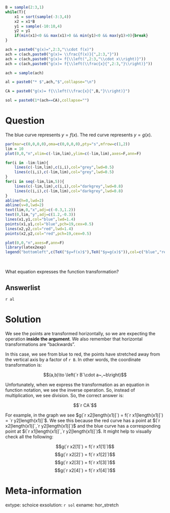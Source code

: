 ```r
B = sample(2:3,1)
while(T){
    x1 = sort(sample(-3:3,4))
    x2 = x1*B
    y1 = sample(-10:10,4)
    y2 = y1
    if(min(x1)<0 && max(x1)>0 && min(y1)<0 && max(y1)>0){break}
}

ach = paste0("g(x)=",2:3,"\\cdot f(x)")
ach = c(ach,paste0("g(x)= \\frac{f(x)}{",2:3,"}"))
ach = c(ach,paste0("g(x)= f{\\left(",2:3,"\\cdot x\\right)}"))
ach = c(ach,paste0("g(x)= f{\\left(\\frac{x}{",2:3,"}\\right)}"))

ach = sample(ach)

al = paste0("* $",ach,"$",collapse="\n")

CA = paste0("g(x)= f{\\left(\\frac{x}{",B,"}\\right)}")

sol = paste0(1*(ach==CA),collapse="")

```

Question
========

The blue curve represents $y=f(x)$. The red curve represents $y=g(x)$.

```r
par(mar=c(0,0,0,0),oma=c(0,0,0,0),pty="s",mfrow=c(1,2))
lim = 10
plot(0,0,"n",xlim=c(-lim,lim),ylim=c(-lim,lim),axes=F,ann=F)

for(i in -lim:lim){
    lines(c(-lim,lim),c(i,i),col="grey",lwd=0.5)
    lines(c(i,i),c(-lim,lim),col="grey",lwd=0.5)
}
for(i in seq(-lim,lim,5)){
    lines(c(-lim,lim),c(i,i),col="darkgrey",lwd=0.8)
    lines(c(i,i),c(-lim,lim),col="darkgrey",lwd=0.8)
}
abline(h=0,lwd=2)
abline(v=0,lwd=2)
text(lim,0,"x",adj=c(-0.3,1.2))
text(0,lim,"y",adj=c(1.2,-0.3))
lines(x1,y1,col="blue",lwd=1.4)
points(x1,y1,col="blue",pch=19,cex=0.5)
lines(x2,y2,col="red",lwd=1.4)
points(x2,y2,col="red",pch=19,cex=0.5)

plot(0,0,"n",axes=F,ann=F)
library(latex2exp)
legend("bottomleft",c(TeX("$y=f(x)$"),TeX("$y=g(x)$")),col=c("blue","red"),lwd=c(1.4,1.4))
```
\

What equation expresses the function transformation?

Answerlist
--------

`r al`


Solution
========

We see the points are transformed horizontally, so we are expecting the operation **inside the argument**. We also remember that horizontal transformations are "backwards".

In this case, we see from blue to red, the points have stretched away from the vertical axis by a factor of `r B`. In other words, the coordinate transformation is:

$$(a,b)\to \left(`r B`\cdot a~,~b\right)$$

Unfortunately, when we express the transformation as an equation in function notation, we see the inverse operation. So, instead of multiplication, we see division. So, the correct answer is:

$$`r CA`$$

For example, in the graph we see $g(`r x2[length(x1)]`) = f(`r x1[length(x1)]`) = `r y2[length(x1)]`$. We see this because the red curve has a point at $(`r x2[length(x1)]`,`r y2[length(x1)]`)$ and the blue curve has a corresponding point at $(`r x1[length(x1)]`,`r y2[length(x1)]`)$. It might help to visually check all the following:

$$g(`r x2[1]`) = f(`r x1[1]`)$$
$$g(`r x2[2]`) = f(`r x1[2]`)$$
$$g(`r x2[3]`) = f(`r x1[3]`)$$
$$g(`r x2[4]`) = f(`r x1[4]`)$$


Meta-information
============
extype: schoice
exsolution: `r sol`
exname: hor_stretch